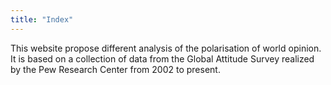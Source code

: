 ```yaml
---
title: "Index"
---
```


This website propose different analysis of the polarisation of world opinion. It is based on a collection of data from the Global Attitude Survey realized by the Pew Research Center from 2002 to present.
